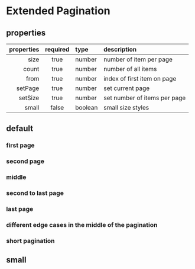 
<Meta title="Components/ExtendedPagination" component={ExtendedPaginationBox} />

# Extended Pagination

## properties

| properties | required | type    | description                  |
| ---------: | :------: | :------ | :--------------------------- |
|       size |   true   | number  | number of item per page      |
|      count |   true   | number  | number of all items          |
|       from |   true   | number  | index of first item on page  |
|    setPage |   true   | number  | set current page             |
|    setSize |   true   | number  | set number of items per page |
|      small |  false   | boolean | small size styles            |

## default

### first page

<Canvas>
  <Story name="first-page">
    <ExtendedPaginationBox count={400} from={0} size={20} setPage={0} setSize={20} />
  </Story>
</Canvas>

### second page

<Canvas>
  <Story name="second-page">
    <ExtendedPaginationBox count={400} from={20} size={20} setPage={0} setSize={20} />
  </Story>
</Canvas>

### middle

<Canvas>
  <Story name="middle">
    <ExtendedPaginationBox count={400} from={240} size={20} setPage={0} setSize={20} />
  </Story>
</Canvas>

### second to last page

<Canvas>
  <Story name="second-to-last-page">
    <ExtendedPaginationBox count={400} from={360} size={20} setPage={0} setSize={20} />
  </Story>
</Canvas>

### last page

<Canvas>
  <Story name="last-page">
    <ExtendedPaginationBox count={400} from={380} size={20} setPage={0} setSize={20} />
  </Story>
</Canvas>

### different edge cases in the middle of the pagination

<Canvas>
  <Story name="edge-cases">
    <ExtendedPaginationBox count={400} from={80} size={20} setPage={0} setSize={20} />
    <ExtendedPaginationBox count={400} from={100} size={20} setPage={0} setSize={20} />
    <ExtendedPaginationBox count={400} from={280} size={20} setPage={0} setSize={20} />
    <ExtendedPaginationBox count={400} from={300} size={20} setPage={0} setSize={20} />
  </Story>
</Canvas>

### short pagination

<Canvas>
  <Story name="short">
    <ExtendedPaginationBox count={60} from={0} size={20} setPage={0} setSize={20} />
    <ExtendedPaginationBox count={60} from={40} size={20} setPage={0} setSize={20} />
    <ExtendedPaginationBox count={20} from={0} size={20} setPage={0} setSize={20} />
    <ExtendedPaginationBox count={60} from={20} size={20} setPage={0} setSize={20} />
    <ExtendedPaginationBox count={40} from={0} size={20} setPage={0} setSize={20} />
    <ExtendedPaginationBox count={40} from={20} size={20} setPage={0} setSize={20} />
    <ExtendedPaginationBox count={100} from={20} size={20} setPage={0} setSize={20} />
    <ExtendedPaginationBox count={100} from={80} size={20} setPage={0} setSize={20} />
    <ExtendedPaginationBox count={120} from={80} size={20} setPage={0} setSize={20} />
    <ExtendedPaginationBox count={140} from={20} size={20} setPage={0} setSize={20} />
    <ExtendedPaginationBox count={140} from={60} size={20} setPage={0} setSize={20} />
  </Story>
</Canvas>

## small

<Canvas>
  <Story name="small">
    <ExtendedPaginationBox
      small
      count={400}
      from={0}
      size={20}
      setPage={0}
      setSize={20}
    />
  </Story>
</Canvas>
